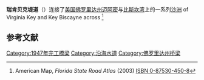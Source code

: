 {{Infobox Bridge
|bridge_name=Rickenbacker Causeway
|official_name=
|image= Rickenbacker Causeway 20100211.jpg
|caption= Most of the Rickenbacker as seen from<br />[[Downtown_Miami|Downtown Miami]]
|locale= [[The_Roads|The Roads]], [[Miami|Miami]] to [[Key_Biscayne|Key Biscayne]]
|carries= 6 lanes of unsigned {{jct|state=FL|SR|913}}
|crosses= [[比斯坎湾|比斯坎湾]]
|id=
|maint=[[Florida_Department_of_Transportation|FDOT]]
|open= {{start date and age|November 9, 1947}}<ref>{{cite news |title=Thousands to See Official Dedication of Causeway, Park |author=Henry Cavendish |url=http://news.google.com/newspapers?id=9DouAAAAIBAJ&sjid=etYFAAAAIBAJ&pg=6204%2C3405530 |newspaper=[[The_Miami_News|The Miami Daily News]] |date=9 November 1947 |accessdate=31 May 2012}}</ref>
|toll= $1.75
|below=
|design=
|mainspan= {{convert|0.6|mi|km}}
|length= {{convert|5.4|mi|km}}
|width=
|clearance=
|lat=
|long=
}}
'''瑞肯贝克堤道'''（{{lang-en|Rickenbacker Causeway}}）连接了[[美国|美国]][[佛罗里达州|佛罗里达州]][[迈阿密|迈阿密]]与[[比斯坎湾|比斯坎湾]]上的一系列[[沙洲|沙洲]] of Virginia Key and Key Biscayne across <ref>American Map, ''Florida State Road Atlas'' (2003) [[Special:BookSources/0875304508|ISBN 0-87530-450-8]]</ref>

== 参考文献 ==
{{Reflist|colwidth = 33em}}
[[Category:1947年完工橋梁|Category:1947年完工橋梁]]
[[Category:沿海水道|Category:沿海水道]]
[[Category:佛罗里达州桥梁|Category:佛罗里达州桥梁]]